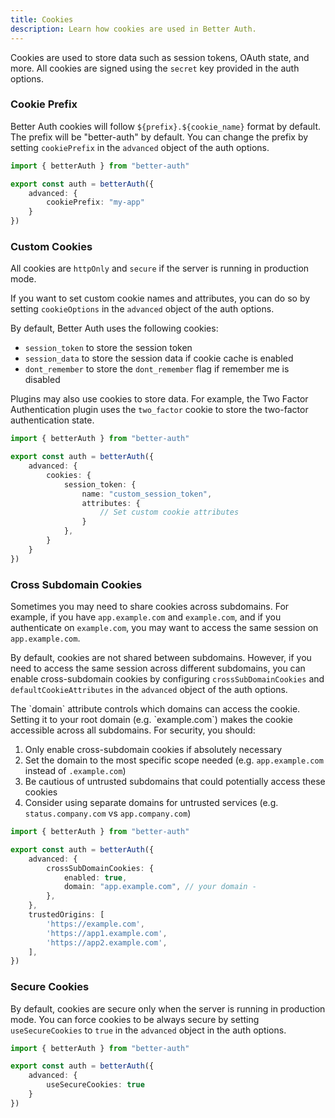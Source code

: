 ```yaml
---
title: Cookies
description: Learn how cookies are used in Better Auth.
---
```


Cookies are used to store data such as session tokens, OAuth state, and more. All cookies are signed using the `secret` key provided in the auth options.

### Cookie Prefix

Better Auth cookies will follow `${prefix}.${cookie_name}` format by default. The prefix will be "better-auth" by default. You can change the prefix by setting `cookiePrefix` in the `advanced` object of the auth options.

```ts title="auth.ts"
import { betterAuth } from "better-auth"

export const auth = betterAuth({
    advanced: {
        cookiePrefix: "my-app"
    }
})
```

### Custom Cookies

All cookies are `httpOnly` and `secure` if the server is running in production mode.

If you want to set custom cookie names and attributes, you can do so by setting `cookieOptions` in the `advanced` object of the auth options.

By default, Better Auth uses the following cookies:

- `session_token` to store the session token
- `session_data` to store the session data if cookie cache is enabled
- `dont_remember` to store the `dont_remember` flag if remember me is disabled

Plugins may also use cookies to store data. For example, the Two Factor Authentication plugin uses the `two_factor` cookie to store the two-factor authentication state.

```ts title="auth.ts"
import { betterAuth } from "better-auth"

export const auth = betterAuth({
    advanced: {
        cookies: {
            session_token: {
                name: "custom_session_token",
                attributes: {
                    // Set custom cookie attributes
                }
            },
        }
    }
})
```

### Cross Subdomain Cookies

Sometimes you may need to share cookies across subdomains. For example, if you have `app.example.com` and `example.com`, and if you authenticate on `example.com`, you may want to access the same session on `app.example.com`.

By default, cookies are not shared between subdomains. However, if you need to access the same session across different subdomains, you can enable cross-subdomain cookies by configuring `crossSubDomainCookies` and `defaultCookieAttributes` in the `advanced` object of the auth options.

<Callout type="warning">
The `domain` attribute controls which domains can access the cookie. Setting it to your root domain (e.g. `example.com`) makes the cookie accessible across all subdomains. For security, you should:

1. Only enable cross-subdomain cookies if absolutely necessary
2. Set the domain to the most specific scope needed (e.g. `app.example.com` instead of `.example.com`)
3. Be cautious of untrusted subdomains that could potentially access these cookies
4. Consider using separate domains for untrusted services (e.g. `status.company.com` vs `app.company.com`)
</Callout>

```ts title="auth.ts"
import { betterAuth } from "better-auth"

export const auth = betterAuth({
    advanced: {
        crossSubDomainCookies: {
            enabled: true,
            domain: "app.example.com", // your domain -
        },
    },
    trustedOrigins: [
        'https://example.com',
        'https://app1.example.com',
        'https://app2.example.com',
    ],
})
```
### Secure Cookies

By default, cookies are secure only when the server is running in production mode. You can force cookies to be always secure by setting `useSecureCookies` to `true` in the `advanced` object in the auth options.

```ts title="auth.ts"
import { betterAuth } from "better-auth"

export const auth = betterAuth({
    advanced: {
        useSecureCookies: true
    }
})
```